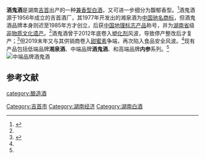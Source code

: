 {{中国非物质文化遗产 
| 级别 = 省
|名称 = 酒鬼酒酿造技艺 
|子项 = 
|图片 = 
|申报地区或单位 = [[湘西土家族苗族自治州|湘西土家族苗族自治州]]
|序号 = 64
|编号项目 = 
|登录时间 = 2009年
|备注 = 第二批省级非遗项目
|分类 = 传统技艺
|省区市 = 湖南省
}}
'''酒鬼酒'''是湖南[[吉首|吉首]]出产的一种[[兼香型白酒|兼香型白酒]]，又可进一步细分为馥郁香型。<ref name=l0>{{cite web|url=https://www.sohu.com/a/395672152_100001551|title=酒鬼酒增长背后的差异化标签：直播揭秘馥郁香密码，挖掘酒鬼文化深层内涵|language=Zh-hans|accessdate=2020年5月17日}}</ref>酒鬼酒源于1956年成立的吉首酒厂，其1977年开发出的湘泉酒为[[中国驰名商标|中国驰名商标]]，但酒鬼酒品牌本身则迟至1985年方才创立，后获[[中国地理标志产品|中国地理标志产品]]称号，并为[[湖南省|湖南省]]级[[非物质文化遗产|非物质文化遗产]]。<ref name=l0/>酒鬼酒曾于2012年底卷入[[塑化剂|塑化剂]]风波，导致停产整改后才复产；<ref name=l1>{{cite web|url=https://finance.sina.cn/2019-12-21/detail-iihnzahi9084888.d.html |title=从塑化剂风波到甜蜜素事件，酒鬼酒经历了什么？|language=Zh-hans|accessdate=2019年12月21日}}</ref>但2019末年又与其供销商卷入[[甜蜜素|甜蜜素]]争端，再次陷入食品安全风波。<ref name=l1/>现有产品包括低端品牌'''湘泉酒'''、中端品牌'''酒鬼酒'''、和高端品牌'''内参'''系列。<ref name=l0/>
[[File:Jiugui.jpg|中端品牌酒鬼酒]]
==参考文献==
{{reflist}}
{{饮料小作品}}
{{中華酒文化}}

[[category:酿造酒|category:酿造酒]]
[[Category:吉首市|Category:吉首市]]
[[Category:湖南经济|Category:湖南经济]]
[[Category:湖南白酒|Category:湖南白酒]]